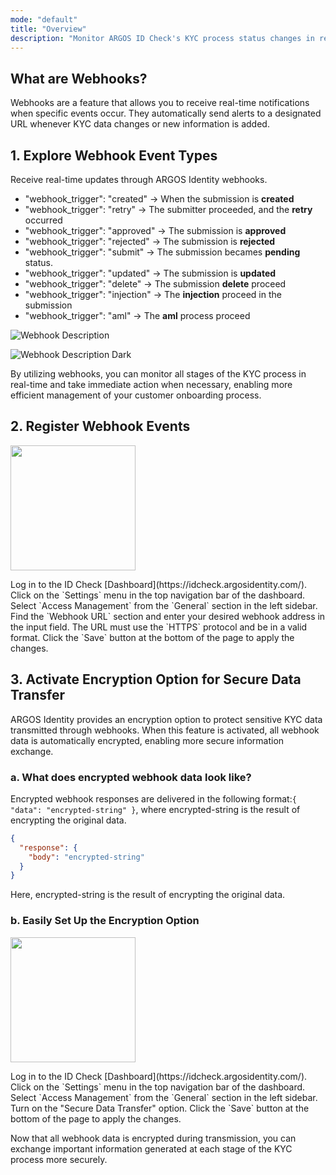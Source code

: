 ```yaml
---
mode: "default"
title: "Overview"
description: "Monitor ARGOS ID Check's KYC process status changes in real-time. Receive instant updates through webhooks."
---
```


## What are Webhooks?

Webhooks are a feature that allows you to receive real-time notifications when specific events occur. They automatically send alerts to a designated URL whenever KYC data changes or new information is added.

## 1. Explore Webhook Event Types

Receive real-time updates through ARGOS Identity webhooks.

- "webhook_trigger": "created" → When the submission is **created**
- "webhook_trigger": "retry" → The submitter proceeded, and the **retry** occurred
- "webhook_trigger": "approved" → The submission is **approved**
- "webhook_trigger": "rejected" → The submission is **rejected**
- "webhook_trigger": "submit" → The submission becames **pending** status.
- "webhook_trigger": "updated" → The submission is **updated**
- "webhook_trigger": "delete" → The submission **delete** proceed
- "webhook_trigger": "injection" → The **injection** proceed in the submission
- "webhook_trigger": "aml" → The **aml** process proceed

<Frame>
  <img
    src="/images/webhooks/webhook_event_updated_0527.png"
    alt="Webhook Description"
    className="block dark:hidden"
  />

  <img
    src="/images/webhook_event_updated_0527_dark.png"
    alt="Webhook Description Dark"
    className="hidden dark:block"
  />
</Frame>

<CardGroup cols="4">
  <Card title="Approved" icon="badge-check" href="/webhooks/en/idcheck-approved">
    
  </Card>
  <Card title="Rejected" icon="ban" href="/webhooks/en/idcheck-rejected">
    
  </Card>
  <Card title="Updated" icon="pen-to-square" href="/webhooks/en/idcheck-updated">
    
  </Card>
  <Card title="Delete" icon="trash" href="/webhooks/en/idcheck-delete">
    
  </Card>
  <Card title="Submit" icon="plus" href="/webhooks/en/idcheck-submit">
    
  </Card>
  <Card title="Data injection" icon="table" href="/webhooks/en/idcheck-injection">
    
  </Card>
  <Card title="AML Result" icon="radar" href="/webhooks/en/idcheck-aml-result">
    
  </Card>
</CardGroup>

By utilizing webhooks, you can monitor all stages of the KYC process in real-time and take immediate action when necessary, enabling more efficient management of your customer onboarding process.

## 2. Register Webhook Events

<img
  height="200"
  src="/images/webhooks/webhook.png"
/>

<Steps>
  <Step title="Dashboard Login">
    Log in to the ID Check [Dashboard](https://idcheck.argosidentity.com/).
  </Step>
  <Step title="Access Settings Menu">
    Click on the `Settings` menu in the top navigation bar of the dashboard.
  </Step>
  <Step title="Navigate to Access Management">
    Select `Access Management` from the `General` section in the left sidebar.
  </Step>
  <Step title="Enter Webhook URL">
    Find the `Webhook URL` section and enter your desired webhook address in the input field. The URL must use the `HTTPS` protocol and be in a valid format.
  </Step>
  <Step title="Save Settings">
    Click the `Save` button at the bottom of the page to apply the changes.
  </Step>
</Steps>

## 3. Activate Encryption Option for Secure Data Transfer

ARGOS Identity provides an encryption option to protect sensitive KYC data transmitted through webhooks. When this feature is activated, all webhook data is automatically encrypted, enabling more secure information exchange.

### a. What does encrypted webhook data look like?

Encrypted webhook responses are delivered in the following format:`{ "data": "encrypted-string" }`, where encrypted-string is the result of encrypting the original data.

```json data-encrpyted.json
{
  "response": {
    "body": "encrypted-string"
  }
}
```

Here, encrypted-string is the result of encrypting the original data.

### b. Easily Set Up the Encryption Option

<img
  height="200"
  src="/images/webhooks/secure-data-transfer.png"
/>

<Steps>
  <Step title="Dashboard Login">
    Log in to the ID Check [Dashboard](https://idcheck.argosidentity.com/).
  </Step>
  <Step title="Access Settings Menu">
    Click on the `Settings` menu in the top navigation bar of the dashboard.
  </Step>
  <Step title="Navigate to Access Management">
    Select `Access Management` from the `General` section in the left sidebar.
  </Step>
  <Step title="Enable Secure Data Transfer">
    Turn on the "Secure Data Transfer" option.
  </Step>
  <Step title="Save Settings">
    Click the `Save` button at the bottom of the page to apply the changes.
  </Step>
</Steps>

Now that all webhook data is encrypted during transmission, you can exchange important information generated at each stage of the KYC process more securely.